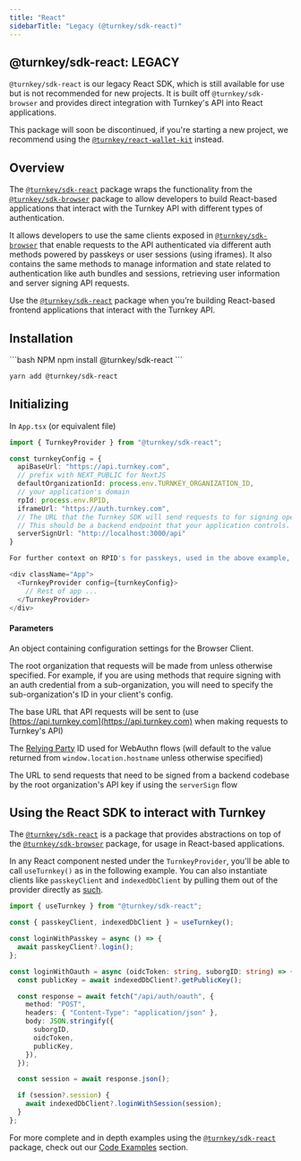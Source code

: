 ```yaml
---
title: "React"
sidebarTitle: "Legacy (@turnkey/sdk-react)"
---
```


## @turnkey/sdk-react: LEGACY

`@turnkey/sdk-react` is our legacy React SDK, which is still available for use but is not recommended for new projects. It is built off `@turnkey/sdk-browser` and provides direct integration with Turnkey's API into React applications.

This package will soon be discontinued, if you're starting a new project, we recommend using the [`@turnkey/react-wallet-kit`](/sdks/react/getting-started.mdx) instead.

## Overview

The [`@turnkey/sdk-react`](https://www.npmjs.com/package/@turnkey/sdk-react) package wraps the functionality from the [`@turnkey/sdk-browser`](https://www.npmjs.com/package/@turnkey/sdk-browser) package to allow developers to build React-based applications that interact with the Turnkey API with different types of authentication.

It allows developers to use the same clients exposed in [`@turnkey/sdk-browser`](https://www.npmjs.com/package/@turnkey/sdk-browser) that enable requests to the API authenticated via different auth methods powered by passkeys or user sessions (using iframes)​. It also contains the same methods to manage information and state related to authentication like auth bundles and sessions, retrieving user information and server signing API requests.

Use the [`@turnkey/sdk-react`](https://www.npmjs.com/package/@turnkey/sdk-react) package when you’re building React-based frontend applications that interact with the Turnkey API.

## Installation

<CodeGroup>
```bash NPM
npm install @turnkey/sdk-react
```

```bash Yarn
yarn add @turnkey/sdk-react
```

</CodeGroup>

## Initializing

In `App.tsx` (or equivalent file)

```ts
import { TurnkeyProvider } from "@turnkey/sdk-react";

const turnkeyConfig = {
  apiBaseUrl: "https://api.turnkey.com",
  // prefix with NEXT_PUBLIC for NextJS
  defaultOrganizationId: process.env.TURNKEY_ORGANIZATION_ID,
  // your application's domain
  rpId: process.env.RPID,
  iframeUrl: "https://auth.turnkey.com",
  // The URL that the Turnkey SDK will send requests to for signing operations.
  // This should be a backend endpoint that your application controls.
  serverSignUrl: "http://localhost:3000/api"
}

For further context on RPID's for passkeys, used in the above example, [look here](/authentication/passkeys/options#rp).

<div className="App">
  <TurnkeyProvider config={turnkeyConfig}>
    // Rest of app ...
  </TurnkeyProvider>
</div>
```

#### Parameters

<ParamField body="config" type="TurnkeySDKBrowserConfig" required >

An object containing configuration settings for the Browser Client.

</ParamField>

<ParamField body="defaultOrganizationId" type="string" required >

The root organization that requests will be made from unless otherwise specified. For example, if you are using methods that require signing with an auth credential from a sub-organization, you will need to specify the sub-organization's ID in your client's config.

</ParamField>
<ParamField body="apiBaseUrl" type="string" required >

The base URL that API requests will be sent to (use [https://api.turnkey.com](https://api.turnkey.com) when making requests to Turnkey's API)

</ParamField>

<ParamField body="rpId" type="string" >

The [Relying Party](https://developer.mozilla.org/en-US/docs/Glossary/Relying_party) ID used for WebAuthn flows (will default to the value returned from `window.location.hostname` unless otherwise specified)

</ParamField>
<ParamField body="serverSignUrl" type="string" >

The URL to send requests that need to be signed from a backend codebase by the root organization's API key if using the `serverSign` flow

</ParamField>

## Using the React SDK to interact with Turnkey

The [`@turnkey/sdk-react`](https://www.npmjs.com/package/@turnkey/sdk-react) is a package that provides abstractions on top of the [`@turnkey/sdk-browser`](https://www.npmjs.com/package/@turnkey/sdk-browser) package, for usage in React-based applications.

In any React component nested under the `TurnkeyProvider`, you'll be able to call `useTurnkey()` as in the following example. You can also instantiate clients like `passkeyClient` and `indexedDbClient` by pulling them out of the provider directly as [such](/sdks/migration-path#turnkey-on-the-client-1).

```ts
import { useTurnkey } from "@turnkey/sdk-react";

const { passkeyClient, indexedDbClient } = useTurnkey();

const loginWithPasskey = async () => {
  await passkeyClient?.login();
};

const loginWithOauth = async (oidcToken: string, suborgID: string) => {
  const publicKey = await indexedDbClient?.getPublicKey();

  const response = await fetch("/api/auth/oauth", {
    method: "POST",
    headers: { "Content-Type": "application/json" },
    body: JSON.stringify({
      suborgID,
      oidcToken,
      publicKey,
    }),
  });

  const session = await response.json();

  if (session?.session) {
    await indexedDbClient?.loginWithSession(session);
  }
};
```

For more complete and in depth examples using the [`@turnkey/sdk-react`](https://www.npmjs.com/package/@turnkey/sdk-react) package, check out our [Code Examples](/category/code-examples) section.
